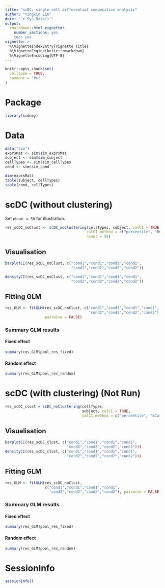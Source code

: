 ```yaml
---
title: "scDC: single cell differential composition analysis"
author: "Yingxin Lin"
date: "`r Sys.Date()`"
output: 
  rmarkdown::html_vignette:
    number_sections: yes
    toc: yes
vignette: >
  %\VignetteIndexEntry{Vignette Title}
  %\VignetteEngine{knitr::rmarkdown}
  %\VignetteEncoding{UTF-8}
---
```


```r
knitr::opts_chunk$set(
  collapse = TRUE,
  comment = "#>"
)
```

# Package

```r
library(scdney)
```


# Data
```r
data("sim")
exprsMat <- sim$sim_exprsMat
subject <- sim$sim_subject
cellTypes <- sim$sim_cellTypes
cond <- sim$sim_cond

dim(exprsMat)
table(subject, cellTypes)
table(cond, cellTypes)
```





# scDC (without clustering)

Set `nboot = 50` for illustration.

```r
res_scDC_noClust <- scDC_noClustering(cellTypes, subject, calCI = TRUE, 
                                     calCI_method = c("percentile", "BCa", "multinom"),
                                     nboot = 50)
```


## Visualisation

```r
barplotCI(res_scDC_noClust, c("cond1","cond1","cond1","cond1",
                              "cond2","cond2","cond2","cond2"))
```

```r
densityCI(res_scDC_noClust, c("cond1","cond1","cond1","cond1",
                              "cond2","cond2","cond2","cond2"))
```

## Fitting GLM

```r
res_GLM <- fitGLM(res_scDC_noClust, c("cond1","cond1","cond1","cond1",
                                      "cond2","cond2","cond2","cond2"), 
                  pairwise = FALSE)
```

### Summary GLM results

#### Fixed effect
```r
summary(res_GLM$pool_res_fixed)
```

#### Random effect
```r
summary(res_GLM$pool_res_random)
```



# scDC (with clustering) (Not Run)

```r
res_scDC_clust = scDC_noClustering(cellTypes, 
                                   subject, calCI = TRUE, 
                                   calCI_method = c("percentile", "BCa", "multinom"))
```


## Visualisation

```r
barplotCI(res_scDC_clust, c("cond1","cond1","cond1","cond1",
                            "cond2","cond2","cond2","cond2")))
densityCI(res_scDC_clust, c("cond1","cond1","cond1","cond1",
                            "cond2","cond2","cond2","cond2")))
```


## Fitting GLM

```r
res_GLM <- fitGLM(res_scDC_noClust,
                  c("cond1","cond1","cond1","cond1",
                    "cond2","cond2","cond2","cond2"), pairwise = FALSE)
```

### Summary GLM results

#### Fixed effect
```r
summary(res_GLM$pool_res_fixed)
```

#### Random effect
```r
summary(res_GLM$pool_res_random)
```

# SessionInfo

```r
sessionInfo()
```

